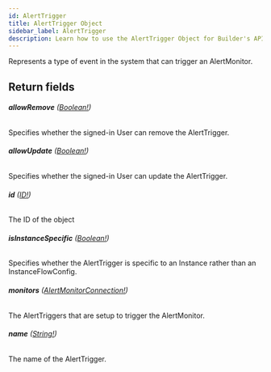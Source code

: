 ```yaml
---
id: AlertTrigger
title: AlertTrigger Object
sidebar_label: AlertTrigger
description: Learn how to use the AlertTrigger Object for Builder's API.
---
```


Represents a type of event in the system that can trigger an AlertMonitor.

## Return fields

###### <b>allowRemove</b> ([Boolean!](/docs/composer/builder/api/schema/scalar/Boolean.mdx))

Specifies whether the signed-in User can remove the AlertTrigger.

###### <b>allowUpdate</b> ([Boolean!](/docs/composer/builder/api/schema/scalar/Boolean.mdx))

Specifies whether the signed-in User can update the AlertTrigger.

###### <b>id</b> ([ID!](/docs/composer/builder/api/schema/scalar/ID.mdx))

The ID of the object

###### <b>isInstanceSpecific</b> ([Boolean!](/docs/composer/builder/api/schema/scalar/Boolean.mdx))

Specifies whether the AlertTrigger is specific to an Instance rather than an InstanceFlowConfig.

###### <b>monitors</b> ([AlertMonitorConnection!](/docs/composer/builder/api/schema/object/AlertMonitorConnection.mdx))

The AlertTriggers that are setup to trigger the AlertMonitor.

###### <b>name</b> ([String!](/docs/composer/builder/api/schema/scalar/String.mdx))

The name of the AlertTrigger.
